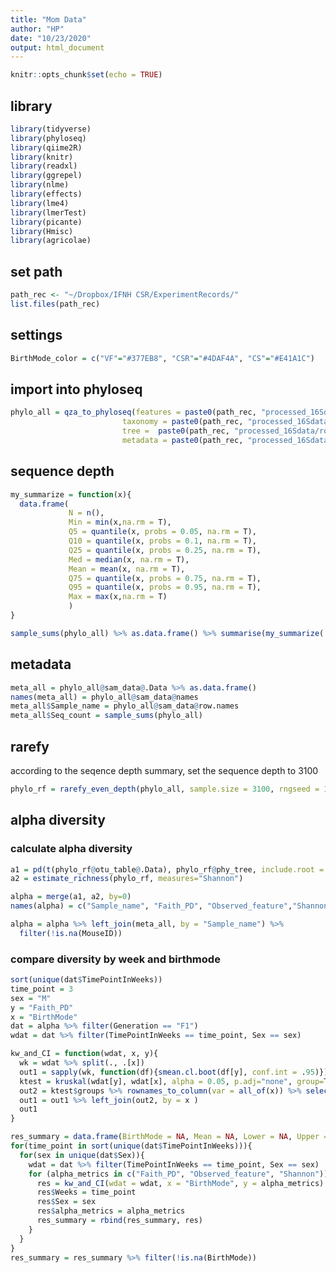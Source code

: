 ```yaml
---
title: "Mom Data"
author: "HP"
date: "10/23/2020"
output: html_document
---
```


```r
knitr::opts_chunk$set(echo = TRUE)
```

## library
```r
library(tidyverse)
library(phyloseq)
library(qiime2R)
library(knitr)
library(readxl)
library(ggrepel)
library(nlme)
library(effects)
library(lme4)
library(lmerTest)
library(picante)
library(Hmisc)
library(agricolae)
```

## set path
```r
path_rec <- "~/Dropbox/IFNH CSR/ExperimentRecords/"
list.files(path_rec)
```

## settings
```r
BirthMode_color = c("VF"="#377EB8", "CSR"="#4DAF4A", "CS"="#E41A1C")
```

## import into phyloseq
```r
phylo_all = qza_to_phyloseq(features = paste0(path_rec, "processed_16Sdata/table.qza"),
                         taxonomy = paste0(path_rec, "processed_16Sdata/taxonomy_silva132.qza"),
                         tree =  paste0(path_rec, "processed_16Sdata/rooted_tree.qza"),
                         metadata = paste0(path_rec, "processed_16Sdata/meta_csr.txt"))
```

## sequence depth
```r
my_summarize = function(x){
  data.frame(
             N = n(),
             Min = min(x,na.rm = T),
             Q5 = quantile(x, probs = 0.05, na.rm = T),
             Q10 = quantile(x, probs = 0.1, na.rm = T),
             Q25 = quantile(x, probs = 0.25, na.rm = T),
             Med = median(x, na.rm = T),
             Mean = mean(x, na.rm = T),
             Q75 = quantile(x, probs = 0.75, na.rm = T),
             Q95 = quantile(x, probs = 0.95, na.rm = T),
             Max = max(x,na.rm = T)
             )
}

sample_sums(phylo_all) %>% as.data.frame() %>% summarise(my_summarize(.))
```

## metadata
```r
meta_all = phylo_all@sam_data@.Data %>% as.data.frame()
names(meta_all) = phylo_all@sam_data@names
meta_all$Sample_name = phylo_all@sam_data@row.names
meta_all$Seq_count = sample_sums(phylo_all)
```

## rarefy
according to the seqence depth summary, set the sequence depth to 3100
```r
phylo_rf = rarefy_even_depth(phylo_all, sample.size = 3100, rngseed = 1, replace = F, )
```

## alpha diversity
### calculate alpha diversity
```r

a1 = pd(t(phylo_rf@otu_table@.Data), phylo_rf@phy_tree, include.root = F)
a2 = estimate_richness(phylo_rf, measures="Shannon")

alpha = merge(a1, a2, by=0)
names(alpha) = c("Sample_name", "Faith_PD", "Observed_feature","Shannon")

alpha = alpha %>% left_join(meta_all, by = "Sample_name") %>%
  filter(!is.na(MouseID))
```

### compare diversity by week and birthmode
```r
sort(unique(dat$TimePointInWeeks))
time_point = 3
sex = "M"
y = "Faith_PD"
x = "BirthMode"
dat = alpha %>% filter(Generation == "F1")
wdat = dat %>% filter(TimePointInWeeks == time_point, Sex == sex)

kw_and_CI = function(wdat, x, y){
  wk = wdat %>% split(., .[x])
  out1 = sapply(wk, function(df){smean.cl.boot(df[y], conf.int = .95)}) %>% t() %>% as.data.frame() %>% rownames_to_column(var = x)
  ktest = kruskal(wdat[y], wdat[x], alpha = 0.05, p.adj="none", group=T, main = "wdat", console=FALSE)
  out2 = ktest$groups %>% rownames_to_column(var = all_of(x)) %>% select(x, groups)
  out1 = out1 %>% left_join(out2, by = x )
  out1
}

res_summary = data.frame(BirthMode = NA, Mean = NA, Lower = NA, Upper = NA, groups = NA, Weeks = NA, Sex = NA, alpha_metrics = NA ) 
for(time_point in sort(unique(dat$TimePointInWeeks))){
  for(sex in unique(dat$Sex)){
    wdat = dat %>% filter(TimePointInWeeks == time_point, Sex == sex) 
    for (alpha_metrics in c("Faith_PD", "Observed_feature", "Shannon")){
      res = kw_and_CI(wdat = wdat, x = "BirthMode", y = alpha_metrics)
      res$Weeks = time_point
      res$Sex = sex
      res$alpha_metrics = alpha_metrics
      res_summary = rbind(res_summary, res)
    }  
  }
} 
res_summary = res_summary %>% filter(!is.na(BirthMode))

```



















